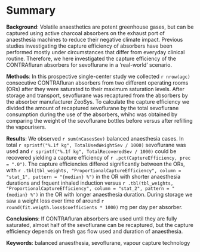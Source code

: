 # Summary

**Background**:
Volatile anaesthetics are potent greenhouse gases, but can be captured using
active charcoal absorbers on the exhaust port of anaesthesia machines to reduce
their negative climate impact.
Previous studies investigating the capture efficiency of absorbers have been
performed mostly under circumstances that differ from everyday clinical routine.
Therefore, we here investigated the
capture efficiency of the CONTRAfluran absorbers for sevoflurane
in a 'real-world' scenario.

**Methods**:
In this prospective single-center study we collected
`r nrow(agc)` consecutive CONTRAfluran absorbers from two
different operating rooms (ORs) after they were saturated to their maximum
saturation levels.
After storage and transport, sevoflurane was recaptured from the absorbers by
the absorber manufacturer ZeoSys.
To calculate the capture efficiency we divided the amount of recaptured
sevoflurane by the total sevoflurane consumption during the use of the
absorbers, whihc was obtained by
comparing the weight
of the sevoflurane bottles before versus after refilling the vapourisers.

**Results**:
We observed `r sum(nCasesSev)` balanced anaesthesia cases.
In total
`r sprintf("%.1f kg", TotalUsedWeightSev / 1000)` sevoflurane was used and
`r sprintf("%.1f kg", TotalRecoveredSev / 1000)` could be recovered
yielding a capture efficiency of `r .pct(CaptureEfficiency, prec = ".0")`.
The capture efficiencies differed significantly between the ORs, with
`r .tbl(tbl_weights, "ProportionalCaptureEfficiency", column = "stat_1", pattern = "{median} %")` in the OR with shorter anaesthesia durations and frquent inhaled induction
versus
`r .tbl(tbl_weights, "ProportionalCaptureEfficiency", column = "stat_2", pattern = "{median} %")`  in the OR with longer anaesthesia duration.
During storage we saw a weight loss over time of around
`r round(fit.weigth.loss$coefficients * 1000)` mg per day per absorber.

**Conclusions**:
If CONTRAfluran absorbers are used until they are fully saturated,
almost half of the sevoflurane can be recaptured, but
the capture efficiency depends on fresh gas flow used and duration of
anaesthesia.

**Keywords**:
balanced anaesthesia, sevoflurane, vapour capture technology
